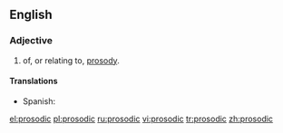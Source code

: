 ==English==

===Adjective===
{{en-adj}}

# of, or relating to, [[prosody]].

====Translations====
{{trans-top|prosody}}
{{trans-mid}}
* Spanish: {{t|es|prosódico|m}}
{{trans-bottom}}

[[el:prosodic]]
[[pl:prosodic]]
[[ru:prosodic]]
[[vi:prosodic]]
[[tr:prosodic]]
[[zh:prosodic]]